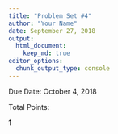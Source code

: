 ```yaml
---
title: "Problem Set #4"
author: "Your Name"
date: September 27, 2018
output: 
  html_document:
    keep_md: true
editor_options: 
  chunk_output_type: console
---
```


Due Date: October 4, 2018

Total Points: 

**1** 

